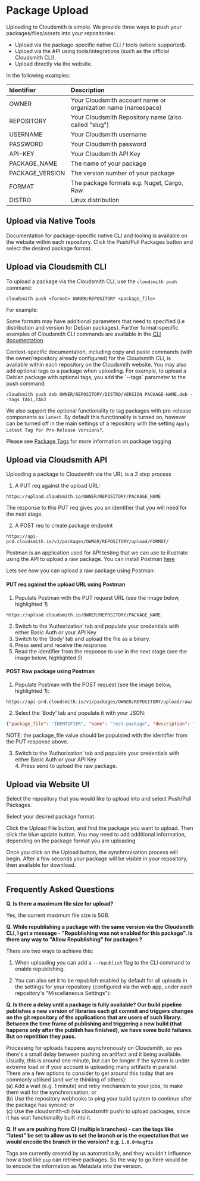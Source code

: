 
# Package Upload

Uploading to Cloudsmith is simple. We provide three ways to push your packages/files/assets into your repositories:

- Upload via the package-specific native CLI / tools (where supported).
- Upload via the API using tools/integrations (such as the official Cloudsmith CLI).
- Upload directly via the website. 


In the following examples: 

| Identifier      | Description                                                   |
| :-------------- | :------------------------------------------------------------ |
| OWNER           | Your Cloudsmith account name or organization name (namespace) |
| REPOSITORY      | Your Cloudsmith Repository name (also called "slug")          |
| USERNAME        | Your Cloudsmith username                                      |
| PASSWORD        | Your Cloudsmith password                                      |
| API-KEY         | Your Cloudsmith API Key                                       |
| PACKAGE_NAME    | The name of your package                                      |
| PACKAGE_VERSION | The version number of your package                            |
| FORMAT          | The package formats e.g. Nuget, Cargo, Raw                    |
| DISTRO          | Linux distribution                                            |


## Upload via Native Tools

Documentation for package-specific native CLI and tooling is available on the website within each repository.  Click the Push/Pull Packages button and select the desired package format. 

<BlockImage src={imgPad_Pro_5} alt=""></BlockImage>

<BlockImage src={imgPad_Pro_7} alt=""></BlockImage>

<BlockImage src={imgPad_Pro_6} alt=""></BlockImage>

## Upload via Cloudsmith CLI

To upload a package via the Cloudsmith CLI, use the `cloudsmith push` command: 

```shell
cloudsmith push <format> OWNER/REPOSITORY <package_file>
```

For example: 

<BlockImage src={img3798e22_Screenshot_2020_01_02_at_14_25_25} alt=""></BlockImage>

Some formats may have additional parameters that need to specified (i.e distribution and version for Debian packages). Further format-specific examples of Cloudsmith CLI commands are available in the [CLI documentation](https://github.com/cloudsmith-io/cloudsmith-cli/blob/master/README.md)

<Note variant="note">
Context-specific documentation, including copy and paste commands (with the owner/repository already configured) for the Cloudsmith CLI, is available within each repository on the Cloudsmith website. You may also add optional tags to a package when uploading. For example, to upload a Debian package with optional tags, you add the `--tags` parameter to the push command: 
</Note>

```shell
cloudsmith push deb OWNER/REPOSITORY/DISTRO/VERSION PACKAGE-NAME.deb --tags TAG1,TAG2 
```

We also support the optional functionality to tag packages with pre-release components as `latest`. By default this functionality is turned on, however can be turned off in the main settings of a repository with the setting `Apply Latest Tag for Pre-Release Versions?`.

Please see [Package Tags](/artifacts/package-tags) for more information on package tagging

## Upload via Cloudsmith API

Uploading a package to Cloudsmith via the URL is a 2 step process

1. A PUT req against the upload URL: 

```
https://upload.cloudsmith.io/OWNER/REPOSITORY/PACKAGE_NAME
```

The response to this PUT req gives you an identifier that you will need for the next stage.

2. A POST req to create package endpoint 

```
https://api-prd.cloudsmith.io/v1/packages/OWNER/REPOSITORY/upload/FORMAT/
```

Postman is an application used for API testing that we can use to illustrate using the API to upload a raw package. You can install Postman [here](https://www.postman.com/)

Lets see how you can upload a raw package using Postman:

#### PUT req against the upload URL using Postman

1. Populate Postman with the PUT request URL (see the image below, highlighted _1_)

```
https://upload.cloudsmith.io/OWNER/REPOSITORY/PACKAGE_NAME
```

2. Switch to the ‘Authorization’ tab and populate your credentials with either Basic Auth or your API Key
3. Switch to the ‘Body’ tab and upload the file as a binary.
4. Press send and receive the response.
5. Read the identifier from the response to use in the next stage (see the image below, highlighted _5_)

<BlockImage src={img2728021_Screenshot_2022_03_28_at_18_05_32} alt=""></BlockImage>

#### POST Raw package using Postman

1. Populate Postman with the POST request (see the image below, highlighted _1_): 

```
https://api-prd.cloudsmith.io/v1/packages/OWNER/REPOSITORY/upload/raw/
```

2. Select the ‘Body’ tab and populate it with your JSON:

```json
{"package_file": "IDENTIFIER", "name": "test-package", "description": "Everything about packaging files.", "summary": "My Package File", "version": "1.0"}
```

NOTE: the package_file value should be populated with the identifier from the PUT response above.

3. Switch to the ‘Authorization’ tab and populate your credentials with either Basic Auth or your API Key  
   4. Press send to upload the raw package.

<BlockImage src={imgfc5e591_Screenshot_2022_03_28_at_18_07_04} alt=""></BlockImage>

## Upload via Website UI

Select the repository that you would like to upload into and select Push/Pull Packages.

<BlockImage src={imgPad_Pro_5_2} alt=""></BlockImage>

Select your desired package format.

<BlockImage src={imgPad_Pro_7_2} alt=""></BlockImage>

<BlockImage src={imgPad_Pro_8} alt=""></BlockImage>

Click the Upload File button, and find the package you want to upload. Then click the blue update button. You may need to add additional information, depending on the package format you are uploading. 

Once you click on the Upload button, the synchronisation process will begin. After a few seconds your package will be visible in your repository, then available for download.

***

## Frequently Asked Questions

**Q. Is there a maximum file size for upload?**

Yes, the current maximum file size is 5GB.

**Q. While republishing a package with the same version via the Cloudsmith CLI, I get a message - "Republishing was not enabled for this package". Is there any way to "Allow Republishing" for packages ?**

There are two ways to achieve this: 

1. When uploading you can add a `--republish` flag to the CLI command to enable republishing. 

2. You can also set it to be republish enabled by default for all uploads in the settings for your repository (configured via the web app, under each repository's "Miscellaneous Settings"):

<BlockImage src={imgPad_Pro_9} alt=""></BlockImage>

**Q. Is there a delay until a package is fully available? Our build pipeline publishes a new version of libraries each git commit and triggers changes on the git repository of the applications that are users of such library. Between the time frame of publishing and triggering a new build (that happens only after the publish has finished), we have some build failures. But on repetition they pass.**

Processing for uploads happens asynchronously on Cloudsmith, so yes there's a small delay between pushing an artifact and it being available. Usually, this is around one minute, but can be longer if the system is under extreme load or if your account is uploading many artifacts in parallel.  
There are a few options to consider to get around this today that are commonly utilised (and we're thinking of others):  
(a) Add a wait (e.g. 1 minute) and retry mechanism to your jobs, to make them wait for the synchronisation; or  
(b) Use the repository webhooks to ping your build system to continue after the package has synced; or  
(c) Use the cloudsmith-cli (via cloudsmith push) to upload packages, since it has wait functionality built into it.

**Q. If we are pushing from CI (multiple branches) - can the tags like "latest" be set to allow us to set the branch or is the expectation that we would encode the branch in the version? e.g. `1.0.0+bugfix`**

Tags are currently created by us automatically, and they wouldn't influence how a tool like `pip` can retrieve packages. So the way to go here would be to encode the information as Metadata into the version.

***
